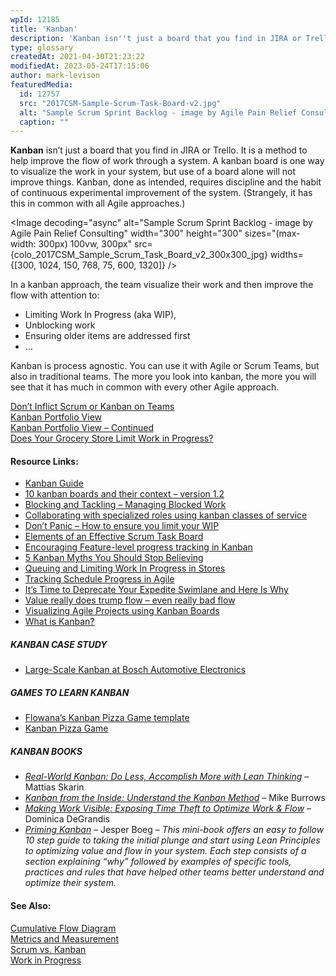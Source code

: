 ```yaml
---
wpId: 12185
title: 'Kanban'
description: 'Kanban isn''t just a board that you find in JIRA or Trello. It is a method to help improve the flow of work through a system. A kanban board is one way to visualize the work in your system, but use of a board alone will not improve things. Kanban, done as intended, requires discipline ...'
type: glossary
createdAt: 2021-04-30T21:23:22
modifiedAt: 2023-05-24T17:15:06
author: mark-levison
featuredMedia:
  id: 12757
  src: "2017CSM-Sample-Scrum-Task-Board-v2.jpg"
  alt: "Sample Scrum Sprint Backlog - image by Agile Pain Relief Consulting"
  caption: ""
---
```





**Kanban** isn’t just a board that you find in JIRA or Trello. It is a method to help improve the flow of work through a system. A kanban board is one way to visualize the work in your system, but use of a board alone will not improve things. Kanban, done as intended, requires discipline and the habit of continuous experimental improvement of the system. (Strangely, it has this in common with all Agile approaches.)

<Image decoding="async" alt="Sample Scrum Sprint Backlog - image by Agile Pain Relief Consulting" width="300" height="300" sizes="(max-width: 300px) 100vw, 300px" src={colo_2017CSM_Sample_Scrum_Task_Board_v2_300x300_jpg} widths={[300, 1024, 150, 768, 75, 600, 1320]} />

In a kanban approach, the team visualize their work and then improve the flow with attention to:

*   Limiting Work In Progress (aka WIP),
*   Unblocking work
*   Ensuring older items are addressed first
*   …

Kanban is process agnostic. You can use it with Agile or Scrum Teams, but also in traditional teams. The more you look into kanban, the more you will see that it has much in common with every other Agile approach.

[Don’t Inflict Scrum or Kanban on Teams](/blog/dont-inflict-scrum-or-kanban-on-teams.html)  
[Kanban Portfolio View](/blog/kanban-portfolio-view.html)  
[Kanban Portfolio View – Continued](/blog/kanban-portfolio-view-continued.html)  
[Does Your Grocery Store Limit Work in Progress?](/blog/does-your-grocery-store-limit-work-in-progress.html)

#### Resource Links:

*   [Kanban Guide](https://kanbanguides.org/html-kanban-guide/)
*   [10 kanban boards and their context – version 1.2](https://blog.crisp.se/2011/12/05/mattiasskarin/10-kanban-boards-and-their-context-version-1-2)
*   [Blocking and Tackling – Managing Blocked Work](http://spitzercoaching.com/2017/10/17/blocking-and-tackling-managing-blocked-work/)
*   [Collaborating with specialized roles using kanban classes of service](https://yuvalyeret.com/collaborating-with-specialized-roles-using-kanban-classes-of-service/)
*   [Don’t Panic – How to ensure you limit your WIP](https://thought-bubble.co.uk/blog/2013/11/11/wip-limit-panic-sheet-what-to-do-when-you-feel-tempted-to-break-the-limit/)
*   [Elements of an Effective Scrum Task Board](https://agilecomplexificationinverter.blogspot.com/2013/11/elements-of-effective-scrum-task-board.html)
*   [Encouraging Feature-level progress tracking in Kanban](https://yuvalyeret.com/encouraging-feature-level-progress/)
*   [5 Kanban Myths You Should Stop Believing](https://getnave.com/blog/kanban-myths/)
*   [Queuing and Limiting Work In Progress in Stores](https://opexlearning.com/resources/retail-checkout-counter-waiting-line-management/10165/)
*   [Tracking Schedule Progress in Agile](https://www.infoq.com/articles/tracking-schedule-agile/)
*   [It’s Time to Deprecate Your Expedite Swimlane and Here Is Why](https://getnave.com/blog/expedite-swimlane/)
*   [Value really does trump flow – even really bad flow](https://www.leadingagile.com/2014/08/flow-is-for-sissies/)
*   [Visualizing Agile Projects using Kanban Boards](https://www.infoq.com/articles/agile-kanban-boards/)
*   [What is Kanban?](https://www.everydaykanban.com/what-is-kanban/)

##### KANBAN CASE STUDY

*   [Large-Scale Kanban at Bosch Automotive Electronics](https://www.leanability.com/de/blog/2017/06/kanban-im-grossen-interview-mit-bosch-automotive-electronics/)

##### GAMES TO LEARN KANBAN

*   [Flowana’s Kanban Pizza Game template](https://miro.com/miroverse/kanban-pizza-game/)
*   [Kanban Pizza Game](https://www.agile42.com/en/agile-teams/kanban-pizza-game)

##### KANBAN BOOKS

*   [_Real-World Kanban: Do Less, Accomplish More with Lean Thinking_](https://www.amazon.com/Real-World-Kanban-Less-Accomplish-Thinking/dp/1680500775/&tag=notesfromatoo-20) – Mattias Skarin
*   _[Kanban from the Inside: Understand the Kanban Method](https://www.amazon.com/Kanban-Inside-Understand-connect-introduce/dp/0985305193/&tag=notesfromatoo-20)_ – Mike Burrows
*   [_Making Work Visible: Exposing Time Theft to Optimize Work & Flow_](https://www.amazon.ca/gp/product/B076BYZ6VN/&tag=notesfromatoo-20) – Dominica DeGrandis
*   _[Priming Kanban](https://www.infoq.com/minibooks/priming-kanban-jesper-boeg/)_ – Jesper Boeg – _This mini-book offers an easy to follow 10 step guide to taking the initial plunge and start using Lean Principles to optimizing value and flow in your system. Each step consists of a section explaining “why” followed by examples of specific tools, practices and rules that have helped other teams better understand and optimize their system._

#### See Also:

[Cumulative Flow Diagram](/glossary/cumulative-flow-diagram)  
[Metrics and Measurement](/glossary/metrics-and-measurement)  
[Scrum vs. Kanban](/glossary/scrum-vs-kanban)  
[Work in Progress](/glossary/work-in-progress)